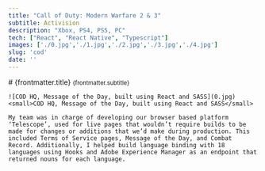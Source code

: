 ```yaml
---
title: "Call of Duty: Modern Warfare 2 & 3"
subtitle: Activision
description: "Xbox, PS4, PS5, PC"
tech: ["React", "React Native", "Typescript"]
images: ['./0.jpg','./1.jpg','./2.jpg','./3.jpg','./4.jpg']
slug: 'cod'
date: ''
---
```


<div class="slot-content">
	<div class="content-header">
		# {frontmatter.title}
		<small>{frontmatter.subtitle}</small>
	</div>
	
	![COD HQ, Message of the Day, built using React and SASS](0.jpg)
	<small>COD HQ, Message of the Day, built using React and SASS</small>
	
	My team was in charge of developing our browser based platform ‘Telescope’, used for live pages that wouldn’t require builds to be made for changes or additions that we’d make during production. This included Terms of Service pages, Message of the Day, and Combat Record. Additionally, I helped build language binding with 18 languages using Hooks and Adobe Experience Manager as an endpoint that returned nouns for each language.

</div>